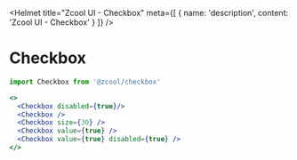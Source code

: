 
<Helmet
  title="Zcool UI - Checkbox"
  meta={[
    {
      name: 'description',
      content: 'Zcool UI - Checkbox'
    }
  ]}
/>

# Checkbox

```js
import Checkbox from '@zcool/checkbox'
```

```.jsx
<>
  <Checkbox disabled={true}/>
  <Checkbox />
  <Checkbox size={30} />
  <Checkbox value={true} />
  <Checkbox value={true} disabled={true} />
</>
```
